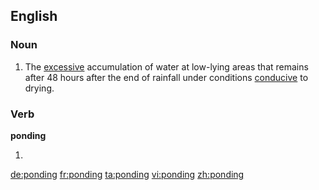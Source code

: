 ==English==

===Noun===
{{en-noun|-|s}}

# {{context|construction|geology|lang=en}} The [[excessive]] accumulation of water at low-lying areas that remains after 48 hours after the end of rainfall under conditions [[conducive]] to drying.

===Verb===
'''ponding'''

# {{present participle of|pond}}

[[de:ponding]]
[[fr:ponding]]
[[ta:ponding]]
[[vi:ponding]]
[[zh:ponding]]